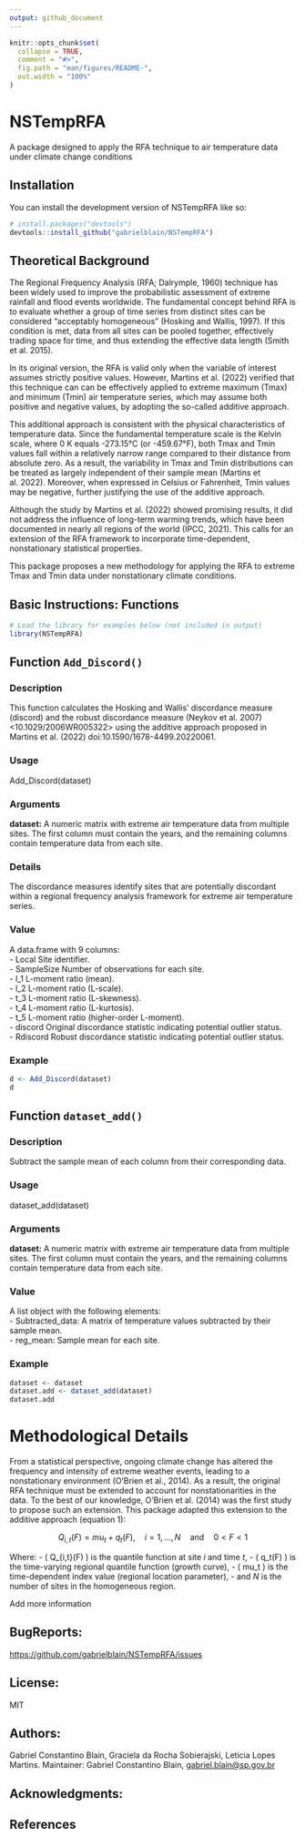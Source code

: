 ```yaml
---
output: github_document
---
```


```r
knitr::opts_chunk$set(
  collapse = TRUE,
  comment = "#>",
  fig.path = "man/figures/README-",
  out.width = "100%"
)
```

# NSTempRFA

<!-- badges: start -->
<!-- badges: end -->

A package designed to apply the RFA technique to air temperature data under climate change conditions

## Installation

You can install the development version of NSTempRFA like so:

``` r
# install.packages("devtools")
devtools::install_github("gabrielblain/NSTempRFA")
```
## Theoretical Background

The Regional Frequency Analysis (RFA; Dalrymple, 1960) technique has been widely used to improve the probabilistic assessment of extreme rainfall and flood events worldwide. The fundamental concept behind RFA is to evaluate whether a group of time series from distinct sites can be considered “acceptably homogeneous” (Hosking and Wallis, 1997). If this condition is met, data from all sites can be pooled together, effectively trading space for time, and thus extending the effective data length (Smith et al. 2015).

In its original version, the RFA is valid only when the variable of interest assumes strictly positive values. However, Martins et al. (2022) verified that this technique can can be effectively applied to extreme maximum (Tmax) and minimum (Tmin) air temperature series, which may assume both positive and negative values, by adopting the so-called additive approach.

This additional approach is consistent with the physical characteristics of temperature data. Since the fundamental temperature scale is the Kelvin scale, where 0 K equals -273.15°C (or -459.67°F), both Tmax and Tmin values fall within a relatively narrow range compared to their distance from absolute zero. As a result, the variability in Tmax and Tmin distributions can be treated as largely independent of their sample mean (Martins et al. 2022). Moreover, when expressed in Celsius or Fahrenheit, Tmin values may be negative, further justifying the use of the additive approach.

Although the study by Martins et al. (2022) showed promising results, it did not address the influence of long-term warming trends, which have been documented in nearly all regions of the world (IPCC, 2021). This calls for an extension of the RFA framework to incorporate time-dependent, nonstationary statistical properties. 

This package proposes a new methodology for applying the RFA to extreme Tmax and Tmin data under nonstationary climate conditions.

## Basic Instructions: Functions

```r
# Load the library for examples below (not included in output)
library(NSTempRFA)
```

## Function `Add_Discord()`

### Description
This function calculates the Hosking and Wallis’ discordance measure (discord) and the robust
discordance measure (Neykov et al. 2007) <10.1029/2006WR005322> using the additive approach
proposed in Martins et al. (2022) doi:10.1590/1678-4499.20220061.

### Usage
Add_Discord(dataset)

### Arguments
**dataset:** A numeric matrix with extreme air temperature data from multiple sites. The
first column must contain the years, and the remaining columns contain temperature
data from each site.

### Details
The discordance measures identify sites that are potentially discordant within a regional frequency analysis framework for extreme air temperature series.

### Value
A data.frame with 9 columns:\
- Local Site identifier.\
- SampleSize Number of observations for each site.\
- l_1 L-moment ratio (mean).\
- l_2 L-moment ratio (L-scale).\
- t_3 L-moment ratio (L-skewness).\
- t_4 L-moment ratio (L-kurtosis).\
- t_5 L-moment ratio (higher-order L-moment).\
- discord Original discordance statistic indicating potential outlier status.\
- Rdiscord Robust discordance statistic indicating potential outlier status.

### Example

```r
d <- Add_Discord(dataset)
d
```

## Function `dataset_add()`

### Description

Subtract the sample mean of each column from their corresponding data.

### Usage
dataset_add(dataset)

### Arguments
**dataset:** A numeric matrix with extreme air temperature data from multiple sites. The
first column must contain the years, and the remaining columns contain temperature
data from each site.

### Value
A list object with the following elements:\
- Subtracted_data: A matrix of temperature values subtracted by their sample mean.\
- reg_mean: Sample mean for each site.

### Example

```r
dataset <- dataset
dataset.add <- dataset_add(dataset)
dataset.add
```

# Methodological Details

From a statistical perspective, ongoing climate change has altered the frequency and intensity of extreme weather events, leading to a nonstationary environment (O’Brien et al., 2014). As a result, the original RFA technique must be extended to account for nonstationarities in the data. To the best of our knowledge, O’Brien et al. (2014) was the first study to propose such an extension. This package adapted this extension to the additive approach (equation 1):

$$
Q_{i,t}(F) = mu_t + q_t(F), \quad i = 1, \dots, N \quad \text{and} \quad 0 < F < 1
$$

Where:
- \( Q_{i,t}(F) \) is the quantile function at site *i* and time *t*,
- \( q_t(F) \) is the time-varying regional quantile function (growth curve),
- \( mu_t \) is the time-dependent index value (regional location parameter),
- and *N* is the number of sites in the homogeneous region.

Add more information

## BugReports:

<https://github.com/gabrielblain/NSTempRFA/issues>

## License:

MIT

## Authors:

Gabriel Constantino Blain, Graciela da Rocha Sobierajski, Leticia Lopes
Martins. Maintainer: Gabriel Constantino Blain,
<gabriel.blain@sp.gov.br>

## Acknowledgments:



## References

